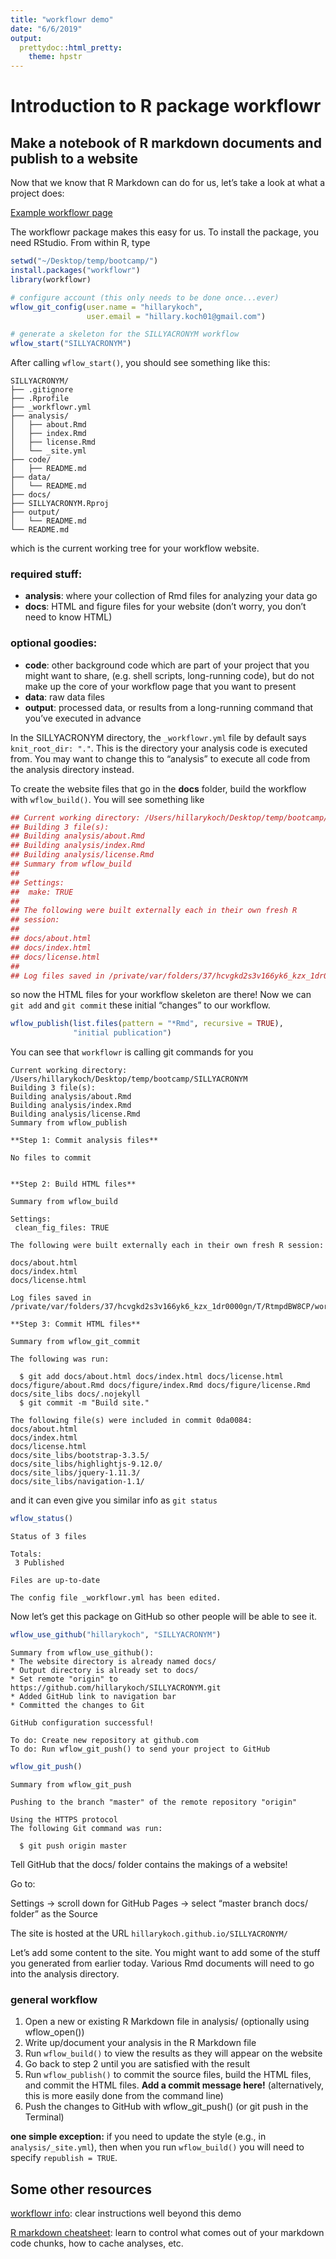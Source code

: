 ```yaml
---
title: "workflowr demo"
date: "6/6/2019"
output:
  prettydoc::html_pretty:
    theme: hpstr
---
```


# Introduction to R package workflowr
## Make a notebook of R markdown documents and publish to a website

Now that we know that R Markdown can do for us, let's take a look at what a \texttt{workflowr} project does:

[Example workflowr page](https://stephenslab.github.io/susieR/index.html)

The workflowr package makes this easy for us. To install the package, you need RStudio. From within R, type

```r
setwd("~/Desktop/temp/bootcamp/")
install.packages("workflowr")
library(workflowr)

# configure account (this only needs to be done once...ever)
wflow_git_config(user.name = "hillarykoch",
                 user.email = "hillary.koch01@gmail.com")

# generate a skeleton for the SILLYACRONYM workflow
wflow_start("SILLYACRONYM")
```

After calling ```wflow_start()```, you should see something like this:

```shell
SILLYACRONYM/
├── .gitignore
├── .Rprofile
├── _workflowr.yml
├── analysis/
│   ├── about.Rmd
│   ├── index.Rmd
│   ├── license.Rmd
│   └── _site.yml
├── code/
│   ├── README.md
├── data/
│   └── README.md
├── docs/
├── SILLYACRONYM.Rproj
├── output/
│   └── README.md
└── README.md
```

which is the current working tree for your workflow website.

### required stuff:
*   **analysis**: where your collection of Rmd files for analyzing your data go
*   **docs**: HTML and figure files for your website (don't worry, you don't need to know HTML)

### optional goodies:
*   **code**: other background code which are part of your project that you might want to share, (e.g. shell scripts, long-running code), but do not make up the core of your workflow page that you want to present
*   **data**: raw data files
*   **output**: processed data, or results from a long-running command that you've executed in advance

In the SILLYACRONYM directory, the ```_workflowr.yml``` file by default says ```knit_root_dir: "."```. This is the directory your analysis code is executed from. You may want to change this to "analysis" to execute all code from the analysis directory instead.

To create the website files that go in the **docs** folder, build the workflow with ```wflow_build()```. You will see something like

```r
## Current working directory: /Users/hillarykoch/Desktop/temp/bootcamp/SILLYACRONYM
## Building 3 file(s):
## Building analysis/about.Rmd
## Building analysis/index.Rmd
## Building analysis/license.Rmd
## Summary from wflow_build
## 
## Settings:
##  make: TRUE
## 
## The following were built externally each in their own fresh R
## session: 
## 
## docs/about.html
## docs/index.html
## docs/license.html
## 
## Log files saved in /private/var/folders/37/hcvgkd2s3v166yk6_kzx_1dr0000gn/T/RtmpdBW8CP/workflowr
```

so now the HTML files for your workflow skeleton are there! Now we can ```git add``` and ```git commit``` these initial "changes" to our workflow.

```r
wflow_publish(list.files(pattern = "*Rmd", recursive = TRUE),
              "initial publication")
```

You can see that ```workflowr``` is calling git commands for you
```shell
Current working directory: /Users/hillarykoch/Desktop/temp/bootcamp/SILLYACRONYM
Building 3 file(s):
Building analysis/about.Rmd
Building analysis/index.Rmd
Building analysis/license.Rmd
Summary from wflow_publish

**Step 1: Commit analysis files**

No files to commit


**Step 2: Build HTML files**

Summary from wflow_build

Settings:
 clean_fig_files: TRUE

The following were built externally each in their own fresh R session: 

docs/about.html
docs/index.html
docs/license.html

Log files saved in /private/var/folders/37/hcvgkd2s3v166yk6_kzx_1dr0000gn/T/RtmpdBW8CP/workflowr

**Step 3: Commit HTML files**

Summary from wflow_git_commit

The following was run: 

  $ git add docs/about.html docs/index.html docs/license.html docs/figure/about.Rmd docs/figure/index.Rmd docs/figure/license.Rmd docs/site_libs docs/.nojekyll 
  $ git commit -m "Build site." 

The following file(s) were included in commit 0da0084:
docs/about.html
docs/index.html
docs/license.html
docs/site_libs/bootstrap-3.3.5/
docs/site_libs/highlightjs-9.12.0/
docs/site_libs/jquery-1.11.3/
docs/site_libs/navigation-1.1/
```

and it can even give you similar info as ```git status```
```r
wflow_status()
```
```shell
Status of 3 files

Totals:
 3 Published

Files are up-to-date

The config file _workflowr.yml has been edited.
```

Now let's get this package on GitHub so other people will be able to see it.
```r
wflow_use_github("hillarykoch", "SILLYACRONYM")
```
```shell
Summary from wflow_use_github():
* The website directory is already named docs/
* Output directory is already set to docs/
* Set remote "origin" to https://github.com/hillarykoch/SILLYACRONYM.git
* Added GitHub link to navigation bar
* Committed the changes to Git

GitHub configuration successful!

To do: Create new repository at github.com
To do: Run wflow_git_push() to send your project to GitHub
```
```r
wflow_git_push()
```
```shell
Summary from wflow_git_push

Pushing to the branch "master" of the remote repository "origin" 

Using the HTTPS protocol
The following Git command was run:

  $ git push origin master
```

Tell GitHub that the docs/ folder contains the makings of a website!

Go to:

Settings -> 
scroll down for GitHub Pages -> 
select “master branch docs/ folder” as the Source

The site is hosted at the URL ```hillarykoch.github.io/SILLYACRONYM/```

Let's add some content to the site. You might want to add some of the stuff you generated from earlier today. Various Rmd documents will need to go into the analysis directory.


### general workflow

1. Open a new or existing R Markdown file in analysis/ (optionally using wflow_open())
2. Write up/document your analysis in the R Markdown file
3. Run ```wflow_build()``` to view the results as they will appear on the website
4. Go back to step 2 until you are satisfied with the result
5. Run ```wflow_publish()``` to commit the source files, build the HTML files, and commit the HTML files. **Add a commit message here!** (alternatively, this is more easily done from the command line)
6. Push the changes to GitHub with wflow_git_push() (or git push in the Terminal)

**one simple exception:** if you need to update the style (e.g., in ```analysis/_site.yml```), then when you run ```wflow_build()``` you will need to specify ```republish = TRUE```.

## Some other resources
[workflowr info](https://cran.r-project.org/web/packages/workflowr/vignettes/wflow-01-getting-started.html#fn7): clear instructions well beyond this demo 

[R markdown cheatsheet](https://www.rstudio.com/wp-content/uploads/2016/03/rmarkdown-cheatsheet-2.0.pdf): learn to control what comes out of your markdown code chunks, how to cache analyses, etc.


